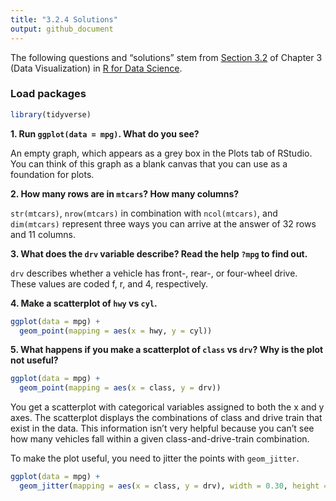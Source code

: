 ```yaml
---
title: "3.2.4 Solutions"
output: github_document
---
```


The following questions and "solutions" stem from <a href = "http://r4ds.had.co.nz/data-visualisation.html#first-steps" target = "_blank">Section 3.2</a> of Chapter 3 (Data Visualization) in <a href = "http://r4ds.had.co.nz/" target = "_blank" >R for Data Science</a>.

### Load packages

```r
library(tidyverse) 
```

**1. Run `ggplot(data = mpg)`. What do you see?**

An empty graph, which appears as a grey box in the Plots tab of RStudio. You can think of this graph as a blank canvas that you can use as a foundation for plots.

**2. How many rows are in `mtcars`? How many columns?**

`str(mtcars)`, `nrow(mtcars)` in combination with `ncol(mtcars)`, and `dim(mtcars)` represent three ways you can arrive at the answer of 32 rows and 11 columns.

**3. What does the `drv` variable describe? Read the help `?mpg` to find out.**

`drv` describes whether a vehicle has front-, rear-, or four-wheel drive. These values are coded f, r, and 4, respectively.

**4. Make a scatterplot of `hwy` vs `cyl`.**

```r
ggplot(data = mpg) +
  geom_point(mapping = aes(x = hwy, y = cyl))
```

**5. What happens if you make a scatterplot of `class` vs `drv`? Why is the plot not useful?**

```r
ggplot(data = mpg) +
  geom_point(mapping = aes(x = class, y = drv))
```

You get a scatterplot with categorical variables assigned to both the x and y axes. The scatterplot displays the combinations of class and drive train that exist in the data. This information isn't very helpful because you can't see how many vehicles fall within a given class-and-drive-train combination. 

To make the plot useful, you need to jitter the points with `geom_jitter`.

```r
ggplot(data = mpg) +
  geom_jitter(mapping = aes(x = class, y = drv), width = 0.30, height = 0.30)
```